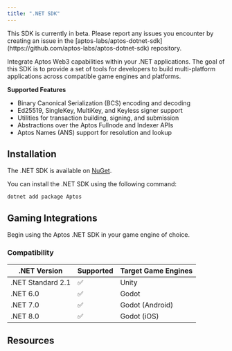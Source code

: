 ```yaml
---
title: ".NET SDK"
---
```


<Aside type="caution" emoji="❗">
  This SDK is currently in beta. Please report any issues you encounter by
  creating an issue in the
  [aptos-labs/aptos-dotnet-sdk](https://github.com/aptos-labs/aptos-dotnet-sdk)
  repository.
</Aside>

Integrate Aptos Web3 capabilities within your .NET applications. The goal of this SDK is to provide a set of tools
for developers to build multi-platform applications across compatible game engines and platforms.


**Supported Features**

- Binary Canonical Serialization (BCS) encoding and decoding
- Ed25519, SingleKey, MultiKey, and Keyless signer support
- Utilities for transaction building, signing, and submission
- Abstractions over the Aptos Fullnode and Indexer APIs
- Aptos Names (ANS) support for resolution and lookup

## Installation

The .NET SDK is available on [NuGet](https://www.nuget.org/packages/Aptos).

You can install the .NET SDK using the following command:

```shellscript
dotnet add package Aptos
```

## Gaming Integrations

Begin using the Aptos .NET SDK in your game engine of choice.

<CardGrid>
  <LinkCard href="/build/sdks/dotnet-sdk/godot-integration" title="Godot Integration" description="Begin integrating into Godot projects." />

  <LinkCard href="/build/sdks/dotnet-sdk/unity-integration" title="Unity Integration" description="Begin integrating into Unity projects." />
</CardGrid>

### Compatibility

| .NET Version      | Supported | Target Game Engines |
| ----------------- | --------- | ------------------- |
| .NET Standard 2.1 | ✅         | Unity               |
| .NET 6.0          | ✅         | Godot               |
| .NET 7.0          | ✅         | Godot (Android)     |
| .NET 8.0          | ✅         | Godot (iOS)         |

## Resources

<CardGrid>
  <LinkCard href="/build/sdks/dotnet-sdk/getting-started" title="Getting Started" description="Begin developing using the Aptos .NET SDK." />

  <LinkCard href="https://aptos-labs.github.io/aptos-dotnet-sdk/" title="Full API Reference" description="The full API reference for the Aptos .NET SDK." target="_blank" />
</CardGrid>
